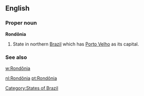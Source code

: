 ==English==

===Proper noun===
'''Rondônia'''

# State in northern [[Brazil]] which has [[Porto Velho]] as its capital.

===See also===
[[w:Rondônia]]

[[Category:States of Brazil]]

[[nl:Rondônia]]
[[pt:Rondônia]]